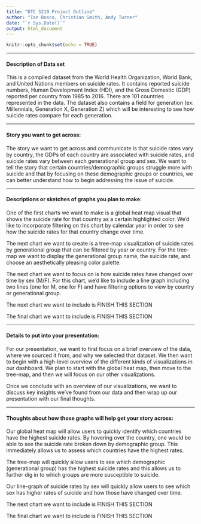 ```yaml
---
title: "DTC 5210 Project Outline"
author: "Ian Bosco, Christian Smith, Andy Turner"
date: "`r Sys.Date()`"
output: html_document
---
```


```r
knitr::opts_chunk$set(echo = TRUE)
```


------------------------------------------------------------------------

#### Description of Data set
This is a compiled dataset from the World Health Organization, World Bank, and United Nations members on suicide rates. It contains reported suicide numbers, Human Development Index (HDI), and the Gross Domestic (GDP) reported per country from 1985 to 2016. There are 101 countries represented in the data. The dataset also contains a field for generation (ex: Millennials, Generation X, Generation Z) which will be interesting to see how suicide rates compare for each generation.

------------------------------------------------------------------------

#### Story you want to get across: 
The story we want to get across and communicate is that suicide rates vary by country, the GDPs of each country are associated with suicide rates, and suicide rates vary between each generational group and sex. We want to tell the story that certain countries/demographic groups struggle more with suicide and that by focusing on these demographic groups or countries, we can better understand how to begin addressing the issue of suicide.


-------------------------------------------------------------------------

#### Descriptions or sketches of graphs you plan to make:

One of the first charts we want to make is a global heat map visual that shows the suicide rate for that country as a certain highlighted color. We'd like to incorporate filtering on this chart by calendar year in order to see how the suicide rates for that country change over time.

The next chart we want to create is a tree-map visualization of suicide rates by generational group that can be filtered by year or country. For the tree-map we want to display the generational group name, the suicide rate, and choose an aesthetically pleasing color palette.

The next chart we want to focus on is how suicide rates have changed over time by sex (M/F). For this chart, we'd like to include a line graph including two lines (one for M, one for F) and have filtering options to view by country or generational group.

The next chart we want to include is FINISH THIS SECTION

The final chart we want to include is FINISH THIS SECTION

-------------------------------------------------------------------------

#### Details to put into your presentation:

For our presentation, we want to first focus on a brief overview of the data, where we sourced it from, and why we selected that dataset. We then want to begin with a high-level overview of the different kinds of visualizations in our dashboard. We plan to start with the global heat map, then move to the tree-map, and then we will focus on our other visualizations.

Once we conclude with an overview of our visualizations, we want to discuss key insights we've found from our data and then wrap up our presentation with our final thoughts.

-------------------------------------------------------------------------

#### Thoughts about how those graphs will help get your story across:

Our global heat map will allow users to quickly identify which countries have the highest suicide rates. By hovering over the country, one would be able to see the suicide rate broken down by demographic group. This immediately allows us to assess which countries have the highest rates.

The tree-map will quickly allow users to see which demographic (generational group) has the highest suicide rates and this allows us to further dig in to which groups are more susceptible to suicide.

Our line-graph of suicide rates by sex will quickly allow users to see which sex has higher rates of suicide and how those have changed over time. 

The next chart we want to include is FINISH THIS SECTION

The final chart we want to include is FINISH THIS SECTION




